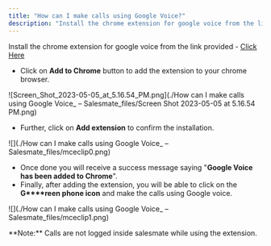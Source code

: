 ```yaml
---
title: "How can I make calls using Google Voice?"
description: "Install the chrome extension for google voice from the link provided - [Click Here](https://chrome.google.com/webstore/detail/google-voice-by-google/k..."
---
```


Install the chrome extension for google voice from the link provided - [Click Here](https://chrome.google.com/webstore/detail/google-voice-by-google/kcnhkahnjcbndmmehfkdnkjomaanaooo?hl=en)

*   Click on **Add to Chrome** button to add the extension to your chrome browser.

![Screen_Shot_2023-05-05_at_5.16.54_PM.png](./How can I make calls using Google Voice_ – Salesmate_files/Screen Shot 2023-05-05 at 5.16.54 PM.png)

*   Further, click on **Add extension** to confirm the installation.

![](./How can I make calls using Google Voice_ – Salesmate_files/mceclip0.png)

*   Once done you will receive a success message saying "**Google Voice has been added to Chrome**".
*   Finally, after adding the extension, you will be able to click on the **G****reen phone icon** and make the calls using Google voice.

![](./How can I make calls using Google Voice_ – Salesmate_files/mceclip1.png)

<Note>
**Note:** Calls are not logged inside salesmate while using the extension.
</Note>